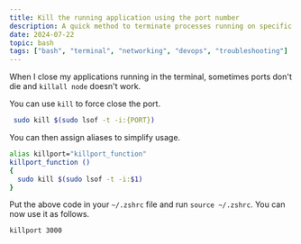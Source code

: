 ```yaml
---
title: Kill the running application using the port number
description: A quick method to terminate processes running on specific ports.
date: 2024-07-22
topic: bash
tags: ["bash", "terminal", "networking", "devops", "troubleshooting"]
---
```


When I close my applications running in the terminal, sometimes ports don't die and `killall node` doesn't work. 

You can use `kill` to force close the port.

```bash
 sudo kill $(sudo lsof -t -i:{PORT})
```

You can then assign aliases to simplify usage.

```bash
alias killport="killport_function"
killport_function ()
{
  sudo kill $(sudo lsof -t -i:$1)
}
```

Put the above code in your `~/.zshrc` file and run `source ~/.zshrc`. You can now use it as follows. 

```bash
killport 3000
```